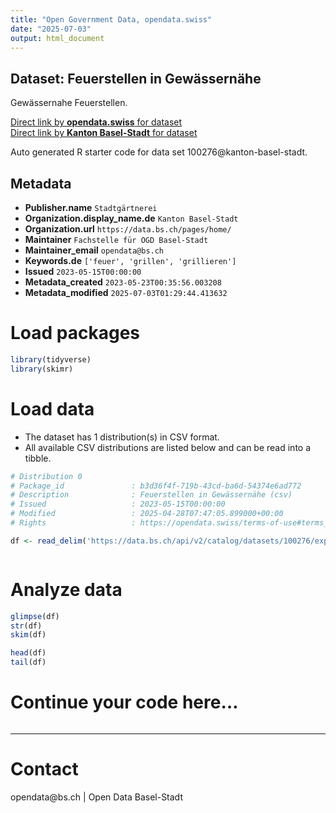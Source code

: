 ```yaml
---
title: "Open Government Data, opendata.swiss"
date: "2025-07-03"
output: html_document
---
```


## Dataset: Feuerstellen in Gewässernähe

Gewässernahe Feuerstellen. 

[Direct link by **opendata.swiss** for dataset](https://opendata.swiss/de/dataset/feuerstellen-in-gewassernahe)<br>
[Direct link by **Kanton Basel-Stadt** for dataset](https://data.bs.ch/explore/dataset/100276/)

Auto generated R starter code for data set 100276@kanton-basel-stadt.

## Metadata

- **Publisher.name** `Stadtgärtnerei`
- **Organization.display_name.de** `Kanton Basel-Stadt`
- **Organization.url** `https://data.bs.ch/pages/home/`
- **Maintainer** `Fachstelle für OGD Basel-Stadt`
- **Maintainer_email** `opendata@bs.ch`
- **Keywords.de** `['feuer', 'grillen', 'grillieren']`
- **Issued** `2023-05-15T00:00:00`
- **Metadata_created** `2023-05-23T00:35:56.003208`
- **Metadata_modified** `2025-07-03T01:29:44.413632`


# Load packages

```r

library(tidyverse)
library(skimr)

```

# Load data

-   The dataset has 1 distribution(s) in CSV format.
-   All available CSV distributions are listed below and can be read into a tibble.

```r

# Distribution 0
# Package_id               : b3d36f4f-719b-43cd-ba6d-54374e6ad772
# Description              : Feuerstellen in Gewässernähe (csv)
# Issued                   : 2023-05-15T00:00:00
# Modified                 : 2025-04-28T07:47:05.899000+00:00
# Rights                   : https://opendata.swiss/terms-of-use#terms_by

df <- read_delim('https://data.bs.ch/api/v2/catalog/datasets/100276/exports/csv?use_labels=true')



```

# Analyze data

```r

glimpse(df)
str(df)
skim(df)

head(df)
tail(df)

```

# Continue your code here...

```r

```

------------------------------------------------------------------------

# Contact

opendata@bs.ch | Open Data Basel-Stadt
